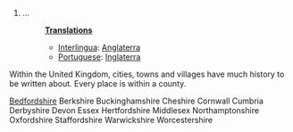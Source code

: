 #...
#:'''[[Translation]]s'''
#:*[[Interlingua]]: [[Anglaterra]]
#:*[[Portuguese]]: [[Inglaterra]]

Within the United Kingdom, cities, towns and villages have much history to be written about. Every place is within a county.

[[Bedfordshire]]
Berkshire
Buckinghamshire
Cheshire
Cornwall
Cumbria
Derbyshire
Devon
Essex
Hertfordshire
Middlesex
Northamptonshire
Oxfordshire
Staffordshire
Warwickshire
Worcestershire
